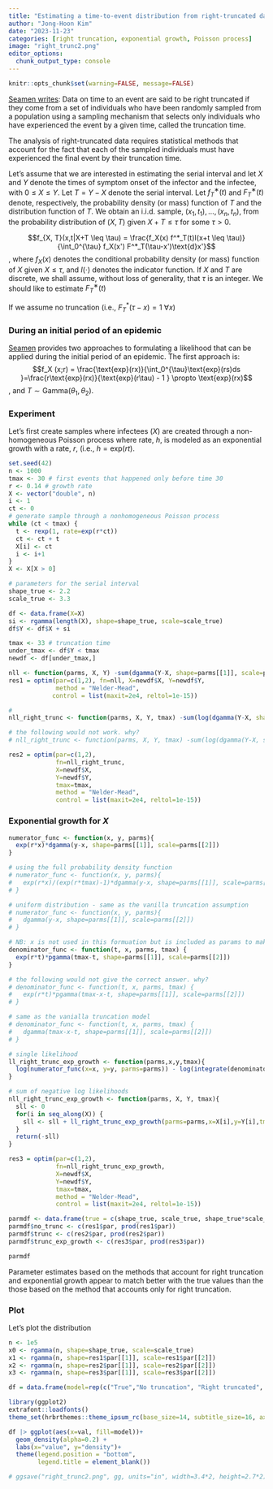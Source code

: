 ```yaml
---
title: "Estimating a time-to-event distribution from right-truncated data"
author: "Jong-Hoon Kim"
date: "2023-11-23"
categories: [right truncation, exponential growth, Poisson process]
image: "right_trunc2.png"
editor_options: 
  chunk_output_type: console
---
```


```r
knitr::opts_chunk$set(warning=FALSE, message=FALSE) 
```

[Seamen writes](https://pubmed.ncbi.nlm.nih.gov/34931911/): Data on time to an event are said to be right truncated if they come from a set of individuals who have been randomly sampled from a population using a sampling mechanism that selects only individuals who have experienced the event by a given time, called the truncation time.  

The analysis of right-truncated data requires statistical methods that account for the fact that each of the sampled individuals must have experienced the final event by their truncation time. 

Let's assume that we are interested in estimating the serial interval and let $X$ and $Y$ denote the times of symptom onset of the infector and the infectee, with $0\leq X \leq Y$. Let $T=Y-X$ denote the serial interval. Let $f_T^∗(t)$ and $F_T^∗(t)$ denote, respectively, the probability density (or mass) function of $T$ and the distribution function of $T$.
We obtain an i.i.d. sample, $(x_1, t_1), . . . , (x_n, t_n)$, from the probability distribution of $(X, T)$ given $X + T ≤ \tau$ for some
$\tau > 0$. 


$$f_{X, T}(x,t|X+T \leq \tau) = \frac{f_X(x) f^*_T(t)I(x+t \leq \tau)}{\int_0^{\tau} f_X(x') F^*_T(\tau-x')\text{d}x'}$$
, where $f_X (x)$ denotes the conditional probability density (or mass) function of $X$ given $X \leq \tau$, and $I(\cdot)$ denotes the indicator function. If $X$ and $T$ are discrete, we shall assume, without loss of generality, that $\tau$ is an integer. We should like to estimate $F^∗_T(t)$

If we assume no truncation (i.e., $F^*_T(\tau-x)=1~ \forall x$) 

### During an initial period of an epidemic

[Seamen](https://pubmed.ncbi.nlm.nih.gov/34931911/) provides two approaches to formulating a likelihood that can be applied during the initial period of an epidemic. The first approach is: 
$$f_X (x;r) =  \frac{\text{exp}(rx)}{\int_0^{\tau}\text{exp}(rs)ds }=\frac{r\text{exp}(rx)}{\text{exp}(r\tau) - 1 } \propto \text{exp}(rx)$$, and $T \sim  \text{Gamma}(\theta_1, \theta_2)$.

### Experiment 

Let's first create samples where infectees ($X$) are created through a non-homogeneous Poisson process where rate, $h$, is modeled as an exponential growth with a rate, $r$, (i.e., $h=\text{exp}(rt)$.
```r
set.seed(42)
n <- 1000
tmax <- 30 # first events that happened only before time 30
r <- 0.14 # growth rate
X <- vector("double", n)
i <- 1
ct <- 0
# generate sample through a nonhomogeneous Poisson process
while (ct < tmax) {
  t <- rexp(1, rate=exp(r*ct))
  ct <- ct + t
  X[i] <- ct
  i <- i+1
}
X <- X[X > 0]

# parameters for the serial interval
shape_true <- 2.2
scale_true <- 3.3

df <- data.frame(X=X)
si <- rgamma(length(X), shape=shape_true, scale=scale_true)
df$Y <- df$X + si

tmax <- 33 # truncation time
under_tmax <- df$Y < tmax 
newdf <- df[under_tmax,]

nll <- function(parms, X, Y) -sum(dgamma(Y-X, shape=parms[[1]], scale=parms[[2]], log=TRUE))
res1 = optim(par=c(1,2), fn=nll, X=newdf$X, Y=newdf$Y,
             method = "Nelder-Mead",
            control = list(maxit=2e4, reltol=1e-15))

# 
nll_right_trunc <- function(parms, X, Y, tmax) -sum(log(dgamma(Y-X, shape=parms[[1]], scale=parms[[2]])/pgamma(tmax-X, shape=parms[[1]], scale=parms[[2]])))

# the following would not work. why?
# nll_right_trunc <- function(parms, X, Y, tmax) -sum(log(dgamma(Y-X, shape=parms[[1]], scale=parms[[2]])/pgamma(tmax, shape=parms[[1]], scale=parms[[2]])))

res2 = optim(par=c(1,2), 
             fn=nll_right_trunc, 
             X=newdf$X, 
             Y=newdf$Y,
             tmax=tmax,
             method = "Nelder-Mead",
             control = list(maxit=2e4, reltol=1e-15))

```

### Exponential growth for $X$

```r
numerator_func <- function(x, y, parms){
  exp(r*x)*dgamma(y-x, shape=parms[[1]], scale=parms[[2]])
}

# using the full probability density function
# numerator_func <- function(x, y, parms){
#   exp(r*x)/(exp(r*tmax)-1)*dgamma(y-x, shape=parms[[1]], scale=parms[[2]])
# }

# uniform distribution - same as the vanilla truncation assumption
# numerator_func <- function(x, y, parms){
#   dgamma(y-x, shape=parms[[1]], scale=parms[[2]])
# }

# NB: x is not used in this formuation but is included as params to make consistent w/ other alternative formulations
denominator_func <- function(t, x, parms, tmax) {
  exp(r*t)*pgamma(tmax-t, shape=parms[[1]], scale=parms[[2]])
}

# the following would not give the correct answer. why?
# denominator_func <- function(t, x, parms, tmax) {
#   exp(r*t)*pgamma(tmax-x-t, shape=parms[[1]], scale=parms[[2]])
# }

# same as the vanialla truncation model
# denominator_func <- function(t, x, parms, tmax) {
#   dgamma(tmax-x-t, shape=parms[[1]], scale=parms[[2]])
# }

# single likelihood
ll_right_trunc_exp_growth <- function(parms,x,y,tmax){
  log(numerator_func(x=x, y=y, parms=parms)) - log(integrate(denominator_func,lower=0, upper=tmax, x=x, parms=parms, tmax=tmax)$value)
}

# sum of negative log likelihoods
nll_right_trunc_exp_growth <- function(parms, X, Y, tmax){
  sll <- 0
  for(i in seq_along(X)) {
    sll <- sll + ll_right_trunc_exp_growth(parms=parms,x=X[i],y=Y[i],tmax=tmax)
  }
  return(-sll)
}

res3 = optim(par=c(1,2), 
             fn=nll_right_trunc_exp_growth, 
             X=newdf$X, 
             Y=newdf$Y,
             tmax=tmax,
             method = "Nelder-Mead",
             control = list(maxit=2e4, reltol=1e-15))

parmdf <- data.frame(true = c(shape_true, scale_true, shape_true*scale_true))
parmdf$no_trunc <- c(res1$par, prod(res1$par))
parmdf$trunc <- c(res2$par, prod(res2$par))
parmdf$trunc_exp_growth <- c(res3$par, prod(res3$par))

parmdf
```
Parameter estimates based on the methods that account for right truncation and exponential growth appear to match better with the true values than the those based on the method that accounts only for right truncation.

### Plot

Let's plot the distribution
```r
n <- 1e5
x0 <- rgamma(n, shape=shape_true, scale=scale_true)
x1 <- rgamma(n, shape=res1$par[[1]], scale=res1$par[[2]])
x2 <- rgamma(n, shape=res2$par[[1]], scale=res2$par[[2]])
x3 <- rgamma(n, shape=res3$par[[1]], scale=res3$par[[2]])

df = data.frame(model=rep(c("True","No truncation", "Right truncated", "Right truncated, exp growth"), each=n), val=c(x0,x1,x2,x3))

library(ggplot2)
extrafont::loadfonts()
theme_set(hrbrthemes::theme_ipsum_rc(base_size=14, subtitle_size=16, axis_title_size=12))

df |> ggplot(aes(x=val, fill=model))+
  geom_density(alpha=0.2) +
  labs(x="value", y="density")+
  theme(legend.position = "bottom", 
        legend.title = element_blank())

# ggsave("right_trunc2.png", gg, units="in", width=3.4*2, height=2.7*2)
```


